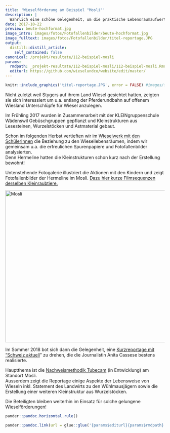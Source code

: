 ```yaml
---
title: 'Wieselförderung am Beispiel "Mosli"'
description: |
  Wahrlich eine schöne Gelegenheit, um die praktische Lebensraumaufwertung, die angewandte Forschung, die Umweltbildung und die Wirkungskontrolle von Wiesel & Co am Zimmerberg zu zeigen:  Am Beispiel des Landwirtschaftsbetriebs der Familie Styger im Mosli, Wädenswil.  Die Fotogalerie und eine kurze Reportage von "Schweiz aktuell" illustrieren das Beispiel "Mosli" eindrücklich.  
date: 2017-10-22
preview: beute-hochformat.jpg
image_intro: images/fotos/Fotofallenbilder/beute-hochformat.jpg
image_fulltext: images/fotos/Fotofallenbilder/titel-reportage.JPG
output:
  distill::distill_article:
    self_contained: false
canonical: /projekt/resultate/112-beispiel-mosli
params:
  rmdpath: _projekt-resultate/112-beispiel-mosli/112-beispiel-mosli.Rmd
  editurl: https://github.com/wieselundco/website/edit/master/
---
```



```r
knitr::include_graphics('titel-reportage.JPG', error = FALSE) #images/fotos/Fotofallenbilder/titel-reportage.JPG
```

Nicht zuletzt weil Stygers auf ihrem Land Wiesel gesichtet hatten,
zeigten sie sich interessiert um u.a. entlang der Pferderundbahn auf
offenem Wiesland Unterschlüpfe für Wiesel anzulegen.

Im Frühling 2017 wurden in Zusammenarbeit mit der KLEINgruppenschule
Wädenswil Gebüschgruppen gepflanzt und Kleinstrukturen aus Lesesteinen,
Wurzelstöcken und Astmaterial gebaut. 

Schon im folgenden Herbst vertieften wir im [Wieselwerk mit den
SchülerInnen](http://www.wieselundco.ch/mithelfen-anpacken/mithelfen/108-wieselwerk-mit-schulklassen)
die Beziehung zu den Wiesellebensräumen, indem wir gemeinsam u.a. die
erfreulichen Spurenpapiere und Fotofallenbilder analysierten.   
Denn Hermeline hatten die Kleinstrukturen schon kurz nach der
Erstellung bewohnt!

Untenstehende Fotogalerie illustriert die Aktionen mit den Kindern und
zeigt Fotofallenbilder der Hermeline im Mosli. [Dazu hier kurze
Filmsequenzen derselben
Kleinraubtiere. ](https://www.youtube.com/playlist?list=PLilD7MYfI8xV9aLwFoTxpKfjO3Da2a8Nh) 

<!-- {gallery}fotos/Fotofallenbilder/Mosli{/gallery}-->

<a data-flickr-embed="true" href="https://www.flickr.com/photos/193617721@N08/albums/72157719611410057" title="Mosli"><img src="https://live.staticflickr.com/65535/51339714417_80eeac56ed_z.jpg" width="640" height="480" alt="Mosli"></a><script async src="//embedr.flickr.com/assets/client-code.js" charset="utf-8"></script>

Im Sommer 2018 bot sich dann die Gelegenheit, eine [Kurzreportage mit
"Schweiz
aktuell](https://tp.srgssr.ch/p/portal?urn=urn:srf:video:7bb03a36-285a-42b7-ac32-135bccec30c7&autoplay=true&legacy=true&width=640&height=360&playerType=)" zu
drehen, die die Journalistin Anita Cassese bestens realisierte. 

Hauptthema ist die [Nachweismethodik
Tubecam](https://www.zhaw.ch/de/lsfm/institute-zentren/iunr/integrative-oekologie/wildtiermanagement/referenzprojekte/tubecam/) (in
Entwicklung) am Standort Mosli.  
Ausserdem zeigt die Reportage einige Aspekte der Lebensweise von Wieseln
inkl. Statement des Landwirts zu den Wühlmausjägern sowie die Erstellung
einer weiteren Kleinstruktur aus Wurzelstöcken.

Die Beteiligten bleiben weiterhin im Einsatz für solche gelungene
Wieselförderungen!

```r
pander::pandoc.horizontal.rule()

pander::pandoc.link(url = glue::glue('{params$editurl}{params$rmdpath}'),text = 'Artikel bearbeiten')
```

<!--http://wieselundco.ch/projekt/resultate/112-beispiel-mosli-->
